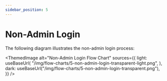 ```yaml
---
sidebar_position: 5
---
```


# Non-Admin Login


The following diagram illustrates the non-admin login process:

<ThemedImage
  alt="Non-Admin Login Flow Chart"
  sources={{
    light: useBaseUrl(
      "/img/flow-charts/5-non-admin-login-transparent-light.png",
    ),
    dark: useBaseUrl("/img/flow-charts/5-non-admin-login-transparent.png"),
  }}
/>
